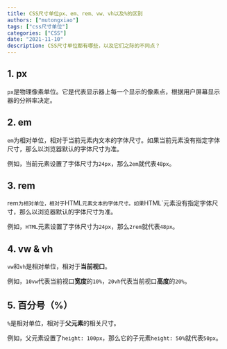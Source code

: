 ```yaml
---
title: CSS尺寸单位px、em、rem、vw、vh以及%的区别
authors: ["mutongxiao"]
tags: ["css尺寸单位"]
categories: ["CSS"]
date: "2021-11-10"
description: CSS尺寸单位都有哪些，以及它们之际的不同点？
---
```


## 1. px

`px`是物理像素单位。它是代表显示器上每一个显示的像素点，根据用户屏幕显示器的分辨率决定。

## 2. em

`em`为相对单位，相对于当前元素内文本的字体尺寸。如果当前元素没有指定字体尺寸，那么以浏览器默认的字体尺寸为准。

例如，当前元素设置了字体尺寸为`24px`，那么`2em`就代表`48px`。

## 3. rem

rem`为相对单位，相对于`HTML`元素文本的字体尺寸。如果`HTML`元素没有指定字体尺寸，那么以浏览器默认的字体尺寸为准。

例如，`HTML`元素设置了字体尺寸为`24px`，那么`2rem`就代表`48px`。

## 4. vw & vh

`vw`和`vh`是相对单位，相对于**当前视口**。

例如，`10vw`代表当前视口**宽度**的`10%`，`20vh`代表当前视口**高度**的`20%`。

## 5. 百分号（%）

`%`是相对单位，相对于**父元素**的相关尺寸。

例如，父元素设置了`height: 100px`，那么它的子元素`height: 50%`就代表`50px`。
